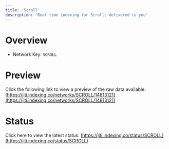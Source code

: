 ```yaml
---
title: 'Scroll'
description: 'Real time indexing for Scroll; delivered to you'
---
```


# Overview
- Network Key: `SCROLL`

# Preview
Click the following link to view a preview of the raw data available: [https://jiti.indexing.co/networks/SCROLL/14813121](https://jiti.indexing.co/networks/SCROLL/14813121)

# Status
Click here to view the latest status: [https://jiti.indexing.co/status/SCROLL](https://jiti.indexing.co/status/SCROLL)
